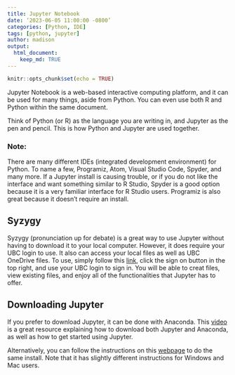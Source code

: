 ```yaml
---
title: Jupyter Notebook
date: ‘2023-06-05 11:00:00 -0800’
categories: [Python, IDE]
tags: [python, jupyter]
author: madison
output:
  html_document:
    keep_md: TRUE
---
```



```r
knitr::opts_chunk$set(echo = TRUE)
```

Jupyter Notebook is a web-based interactive computing platform, and it can be used for many things, aside from Python. You can even use both R and Python within the same document.

Think of Python (or R) as the language you are writing in, and Jupyter as the pen and pencil. This is how Python and Jupyter are used together.

### Note:

There are many different IDEs (integrated development environment) for Python. To name a few, Programiz, Atom, Visual Studio Code, Spyder, and many more. If a Jupyter install is causing trouble, or if you do not like the interface and want something similar to R Studio, Spyder is a good option because it is a very familiar interface for R Studio users. Programiz is also great because it doesn't require an install.

## Syzygy

Syzygy (pronunciation up for debate) is a great way to use Jupyter without having to download it to your local computer. However, it does require your UBC login to use. It also can access your local files as well as UBC OneDrive files. To use, simply follow this [link](https://ubc.syzygy.ca/), click the sign on button in the top right, and use your UBC login to sign in. You will be able to creat files, view existing files, and enjoy all of the functionalities that Jupyter has to offer.

## Downloading Jupyter

If you prefer to download Jupyter, it can be done with Anaconda. This [video](https://www.youtube.com/watch?v=WUeBzT43JyY) is a great resource explaining how to download both Jupyter and Anaconda, as well as how to get started using Jupyter.

Alternatively, you can follow the instructions on this [webpage](https://www.codecademy.com/article/setting-up-jupyter-notebook) to do the same install. Note that it has slightly different instructions for Windows and Mac users.
